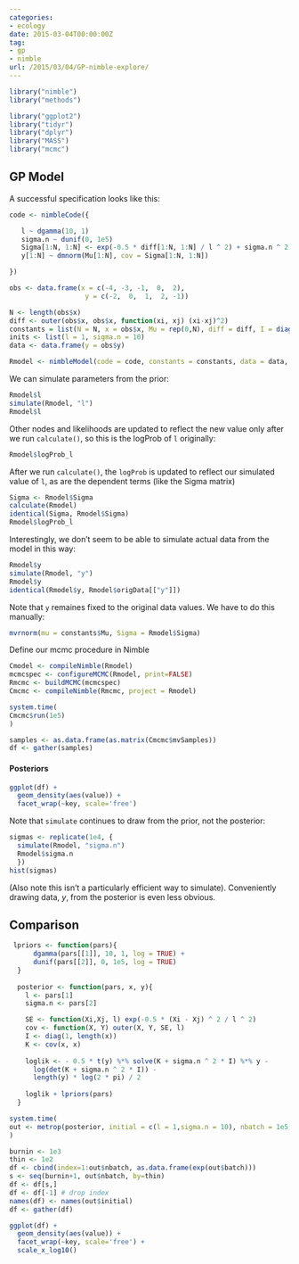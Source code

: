 ```yaml
---
categories:
- ecology
date: 2015-03-04T00:00:00Z
tag:
- gp
- nimble
url: /2015/03/04/GP-nimble-explore/
---
```


```r
library("nimble")
library("methods")

library("ggplot2")
library("tidyr")
library("dplyr")
library("MASS")
library("mcmc")
```


## GP Model ##

A successful specification looks like this:

```r
code <- nimbleCode({

   l ~ dgamma(10, 1) 
   sigma.n ~ dunif(0, 1e5)
   Sigma[1:N, 1:N] <- exp(-0.5 * diff[1:N, 1:N] / l ^ 2) + sigma.n ^ 2 * I[1:N, 1:N]
   y[1:N] ~ dmnorm(Mu[1:N], cov = Sigma[1:N, 1:N])  

})
```


```r
obs <- data.frame(x = c(-4, -3, -1,  0,  2),
                   y = c(-2,  0,  1,  2, -1))

N <- length(obs$x)
diff <- outer(obs$x, obs$x, function(xi, xj) (xi-xj)^2)
constants = list(N = N, x = obs$x, Mu = rep(0,N), diff = diff, I = diag(1,N))
inits <- list(l = 1, sigma.n = 10)
data <- data.frame(y = obs$y)


```

```r
Rmodel <- nimbleModel(code = code, constants = constants, data = data, inits = inits)
```

We can simulate parameters from the prior:

```r
Rmodel$l
simulate(Rmodel, "l")
Rmodel$l
```

Other nodes and likelihoods are updated to reflect the new value only after we run `calculate()`, so this is the logProb of `l` originally:


```r
Rmodel$logProb_l
```

After we run `calculate()`, the `logProb` is updated to reflect our simulated value of `l`, as are the dependent terms (like the Sigma matrix)

```r
Sigma <- Rmodel$Sigma
calculate(Rmodel)
identical(Sigma, Rmodel$Sigma)
Rmodel$logProb_l
```

Interestingly, we don't seem to be able to simulate actual data from the model in this way:

```r
Rmodel$y
simulate(Rmodel, "y")
Rmodel$y
identical(Rmodel$y, Rmodel$origData[["y"]])
```

Note that `y` remaines fixed to the original data values.  We have to do this manually:

```r
mvrnorm(mu = constants$Mu, Sigma = Rmodel$Sigma) 
```

Define our mcmc procedure in Nimble

```r
Cmodel <- compileNimble(Rmodel)
mcmcspec <- configureMCMC(Rmodel, print=FALSE)
Rmcmc <- buildMCMC(mcmcspec)
Cmcmc <- compileNimble(Rmcmc, project = Rmodel)
```

```r
system.time(
Cmcmc$run(1e5)
)
```


```r
samples <- as.data.frame(as.matrix(Cmcmc$mvSamples))
df <- gather(samples)
```


#### Posteriors

```r
ggplot(df) + 
  geom_density(aes(value)) + 
  facet_wrap(~key, scale='free')
```

Note that `simulate` continues to draw from the prior, not the posterior:

```r
sigmas <- replicate(1e4, {
  simulate(Rmodel, "sigma.n")
  Rmodel$sigma.n
  })
hist(sigmas)
```

(Also note this isn't a particularly efficient way to simulate).  Conveniently drawing data, $y$, from the posterior is even less obvious.




## Comparison

```r

 lpriors <- function(pars){
      dgamma(pars[[1]], 10, 1, log = TRUE) +
      dunif(pars[[2]], 0, 1e5, log = TRUE) 
  }
  
  posterior <- function(pars, x, y){ 
    l <- pars[1]
    sigma.n <- pars[2]

    SE <- function(Xi,Xj, l) exp(-0.5 * (Xi - Xj) ^ 2 / l ^ 2)
    cov <- function(X, Y) outer(X, Y, SE, l)
    I <- diag(1, length(x))
    K <- cov(x, x) 
  
    loglik <- - 0.5 * t(y) %*% solve(K + sigma.n ^ 2 * I) %*% y -
      log(det(K + sigma.n ^ 2 * I)) -
      length(y) * log(2 * pi) / 2
    
    loglik + lpriors(pars)
  }
```

```r
system.time(
out <- metrop(posterior, initial = c(l = 1,sigma.n = 10), nbatch = 1e5, x = obs$x, y = obs$y)  
)
```

```r
burnin <- 1e3
thin <- 1e2
df <- cbind(index=1:out$nbatch, as.data.frame(exp(out$batch)))
s <- seq(burnin+1, out$nbatch, by=thin)
df <- df[s,]
df <- df[-1] # drop index
names(df) <- names(out$initial)
df <- gather(df)
```


```r
ggplot(df) + 
  geom_density(aes(value)) + 
  facet_wrap(~key, scale='free') +
  scale_x_log10()
```

